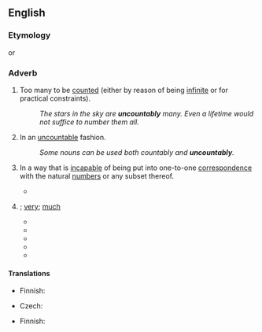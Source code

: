 ==English==

===Etymology===
{{suffix|en|uncountable|ly}} or {{prefix|en|un|countably}}

===Adverb===
{{en-adv|-}}

# Too many to be [[count]]ed (either by reason of being [[infinite]] or for practical constraints).
#: ''The stars in the sky are '''uncountably''' many. Even a lifetime would not suffice to number them all.''
# {{lb|en|grammar}} In an [[uncountable]] fashion.
#: ''Some nouns can be used both countably and '''uncountably'''.''
# {{lb|en|mathematics}} In a way that is [[incapable]] of being put into one-to-one [[correspondence]] with the natural [[number]]s or any subset thereof.
#* {{quote-text|lang=en|year=2004|author=Jayant V. Deshpande|title=Mathematical Analysis And Applications: An Introduction|page=55|passage=If a set is neither finite nor countably infinite, it is said to be '''''uncountably''' infinite'' or simply ''uncountable''.}}
# {{non-gloss definition|Used as a general intensifier of amounts and quantities}}; [[very]]; [[much]]
#* {{quote-journal|lang=en|title=Systems Easily Tripped in Error Bring Death in a Lake, Warning Us of...|work=Los Angeles Times|date=Jul 6, 1988|passage=And the dimensions of death that can result from such systems tripped in error, or through misperceptions of reality, are '''uncountably''' greater than those}}
#* {{quote-journal|lang=en|title=Unplugging A Diverse Bit Of Cable TV|work=New York Times|date=Sep 20, 1990|passage=a host of other producers fear that a vital link to New York's '''uncountably''' diverse populations is about to be cut.}}
#* {{quote-journal|lang=en|title=Vapors And Serenity|work=Newsweek|date=Dec 29, 1997|passage=And the memory of man runneth not to a year when there was an episode of disproportion comparable to the planet-wide vapors occasioned by one of the year's '''uncountably''' numerous automobile accidents, this one in Paris.}}
#* {{quote-book|lang=en|section=Orality in Politics|title=Technology, Literacy and the Evolution of Society|page=185|author=Geoffrey Hawthorn|coauthors=David R. Olson, Michael Cole, editors|year=2006|passage=and the sheer quantity of material is '''uncountably''' greater}}
#* {{quote-journal|lang=en|title=Hippie and redneck show is equal parts insane, inane|work=Boston Globe|date=Jan 17, 2007|passage=Stories of road travel in the United States have taken '''uncountably''' many forms, from John Steinbeck's "Travels With Charley" and Jack Kerouac's "On the Road" to "Little Miss Sunshine".}}

====Translations====
{{trans-top|too many to be counted}}
* Finnish: {{t|fi|lukemattoman}}
{{trans-mid}}
{{trans-bottom}}

{{trans-top|in mathematics}}
* Czech: {{t|cs|nespočetně}}
{{trans-mid}}
* Finnish: {{t|fi|numeroitumattomasti}}
{{trans-bottom}}